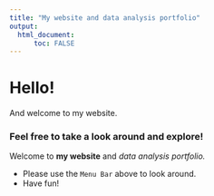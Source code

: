 ```yaml
---
title: "My website and data analysis portfolio"
output: 
  html_document:
      toc: FALSE
---
```


# Hello!

And welcome to my website.

### Feel free to take a look around and explore!

Welcome to **my website** and _data analysis portfolio._ 


* Please use the `Menu Bar` above to look around.
* Have fun!
